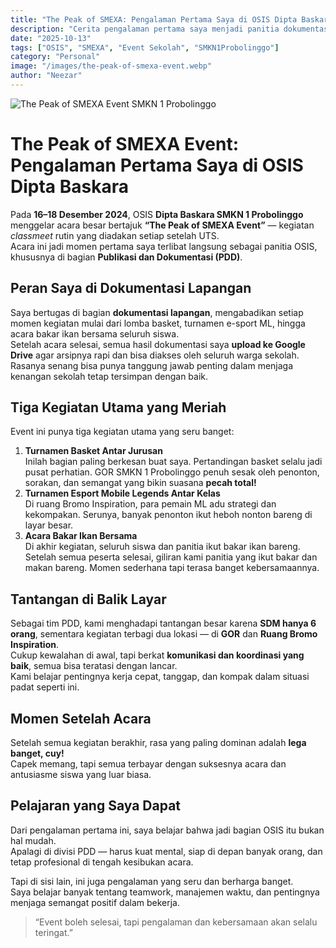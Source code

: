```yaml
---
title: "The Peak of SMEXA: Pengalaman Pertama Saya di OSIS Dipta Baskara"
description: "Cerita pengalaman pertama saya menjadi panitia dokumentasi di event besar SMKN 1 Probolinggo — The Peak of SMEXA Event 2024."
date: "2025-10-13"
tags: ["OSIS", "SMEXA", "Event Sekolah", "SMKN1Probolinggo"]
category: "Personal"
image: "/images/the-peak-of-smexa-event.webp"
author: "Neezar"
---
```



<Image
  src="/images/the-peak-of-smexa-event.webp"
  alt="The Peak of SMEXA Event SMKN 1 Probolinggo"
  width={1200}
  height={700}
/>

# The Peak of SMEXA Event: Pengalaman Pertama Saya di OSIS Dipta Baskara

Pada **16–18 Desember 2024**, OSIS **Dipta Baskara SMKN 1 Probolinggo** menggelar acara besar bertajuk **“The Peak of SMEXA Event”** — kegiatan *classmeet* rutin yang diadakan setiap setelah UTS.  
Acara ini jadi momen pertama saya terlibat langsung sebagai panitia OSIS, khususnya di bagian **Publikasi dan Dokumentasi (PDD)**.

## Peran Saya di Dokumentasi Lapangan

Saya bertugas di bagian **dokumentasi lapangan**, mengabadikan setiap momen kegiatan mulai dari lomba basket, turnamen e-sport ML, hingga acara bakar ikan bersama seluruh siswa.  
Setelah acara selesai, semua hasil dokumentasi saya **upload ke Google Drive** agar arsipnya rapi dan bisa diakses oleh seluruh warga sekolah.  
Rasanya senang bisa punya tanggung jawab penting dalam menjaga kenangan sekolah tetap tersimpan dengan baik.

## Tiga Kegiatan Utama yang Meriah

Event ini punya tiga kegiatan utama yang seru banget:
1. **Turnamen Basket Antar Jurusan**  
   Inilah bagian paling berkesan buat saya. Pertandingan basket selalu jadi pusat perhatian. GOR SMKN 1 Probolinggo penuh sesak oleh penonton, sorakan, dan semangat yang bikin suasana **pecah total!**
2. **Turnamen Esport Mobile Legends Antar Kelas**  
   Di ruang Bromo Inspiration, para pemain ML adu strategi dan kekompakan. Serunya, banyak penonton ikut heboh nonton bareng di layar besar.
3. **Acara Bakar Ikan Bersama**  
   Di akhir kegiatan, seluruh siswa dan panitia ikut bakar ikan bareng. Setelah semua peserta selesai, giliran kami panitia yang ikut bakar dan makan bareng. Momen sederhana tapi terasa banget kebersamaannya.

## Tantangan di Balik Layar

Sebagai tim PDD, kami menghadapi tantangan besar karena **SDM hanya 6 orang**, sementara kegiatan terbagi dua lokasi — di **GOR** dan **Ruang Bromo Inspiration**.  
Cukup kewalahan di awal, tapi berkat **komunikasi dan koordinasi yang baik**, semua bisa teratasi dengan lancar.  
Kami belajar pentingnya kerja cepat, tanggap, dan kompak dalam situasi padat seperti ini.

## Momen Setelah Acara

Setelah semua kegiatan berakhir, rasa yang paling dominan adalah **lega banget, cuy!**  
Capek memang, tapi semua terbayar dengan suksesnya acara dan antusiasme siswa yang luar biasa.

## Pelajaran yang Saya Dapat

Dari pengalaman pertama ini, saya belajar bahwa jadi bagian OSIS itu bukan hal mudah.  
Apalagi di divisi PDD — harus kuat mental, siap di depan banyak orang, dan tetap profesional di tengah kesibukan acara.  

Tapi di sisi lain, ini juga pengalaman yang seru dan berharga banget.  
Saya belajar banyak tentang teamwork, manajemen waktu, dan pentingnya menjaga semangat positif dalam bekerja.

> “Event boleh selesai, tapi pengalaman dan kebersamaan akan selalu teringat.”


